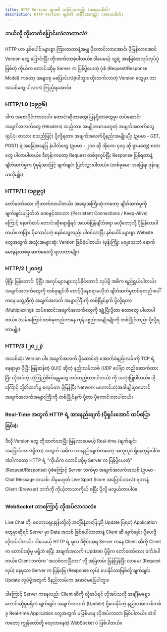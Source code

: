 ```yaml
---
title: HTTP Version များ၏ သမိုင်းအကျဉ်း (အသေးစိတ်)
description: HTTP Version များ၏ သမိုင်းအကျဉ်း (အသေးစိတ်)
---
```


### ဘယ်လို တိုးတက်ပြောင်းလဲလာတာလဲ?

HTTP ဟာ နှစ်ပေါင်းများစွာ ကြာလာတာနဲ့အမျှ ပိုကောင်းလာအောင်၊ ပိုမြန်လာအောင် Version တွေ ပြောင်းပြီး တိုးတက်လာခဲ့ပါတယ်။ ဒါပေမယ့် သူ့ရဲ့ အခြေခံအလုပ်လုပ်ပုံဖြစ်တဲ့ ကိုယ်က တောင်းဆိုမှ Server က ပြန်ပို့ပေးတဲ့ ပုံစံ (Request/Response Model) ကတော့ အများစု မပြောင်းလဲခဲ့ပါဘူး။ တိုးတက်လာတဲ့ Version တွေမှာ ဘာအသစ်တွေ ပါလာလဲ ကြည့်ရအောင်။

### HTTP/1.0 (၁၉၉၆)

ဒါက အစောပိုင်းကာလပါ။ တောင်းဆိုတာတွေ၊ ပြန်ပို့တာတွေမှာ ထပ်ဆောင်းအချက်အလက်တွေ (Headers) ထည့်တာ၊ အမျိုးအစားမတူတဲ့ အချက်အလက်တွေ (ရုပ်ပုံ၊ စာသား စသည်ဖြင့်) ပို့လို့ရတာ၊ အချက်အလက်ပို့နည်းအမျိုးမျိုး (ဥပမာ - GET, POST) နဲ့ အခြေအနေပြ နံပါတ်တွေ (ဥပမာ - ၂၀၀ ဆို အိုကေ၊ ၄၀၄ ဆို ရှာမတွေ့) စတာတွေ ပါလာပါတယ်။ ဒီတုန်းကတော့ Request တစ်ခုလုပ်ပြီး Response ပြန်ရတာနဲ့ ချိတ်ဆက်မှုက ပုံမှန်အားဖြင့် ချက်ချင်း ပြတ်သွားပါတယ်။ (တစ်ခုမေး၊ အဖြေရ၊ ဖုန်းချသလိုမျိုး)

### HTTP/1.1 (၁၉၉၇)

တော်တော်လေး တိုးတက်လာပါတယ်။ အရေးအကြီးဆုံးကတော့ ချိတ်ဆက်မှုကို ချက်ချင်းမဖြတ်ဘဲ ခဏဖွင့်ထားတာ (Persistent Connections / Keep-Alive) ကြောင့် နောက်ထပ် တောင်းဆိုစရာရှိရင် အသစ်ပြန်ချိတ်စရာ မလိုတော့လို့ ပိုမြန်လာပါတယ်။ တခြား ပိုကောင်းတဲ့ စနစ်တွေလည်း ပါဝင်လာပြီး နှစ်ပေါင်းများစွာ Website တွေအတွက် အသုံးအများဆုံး Version ဖြစ်ခဲ့ပါတယ်။ (ဖုန်းကြိုး မချသေးဘဲ နောက်မေးခွန်းတစ်ခု ဆက်မေးလို့ ရလာတာမျိုး)

### HTTP/2 (၂၀၁၅)

ပိုပြီး မြန်အောင်၊ ပိုပြီး အလုပ်များများလုပ်နိုင်အောင် လုပ်ဖို့ အဓိက ရည်ရွယ်ပါတယ်။ အချက်အလက်တွေကို တစ်ခုချင်းစီ စောင့်ပို့နေစရာမလိုဘဲ ချိတ်ဆက်မှုတစ်ခုတည်းပေါ်ကနေ မတူညီတဲ့ အချက်အလက် အများကြီးကို တစ်ပြိုင်နက် ပို့လို့ရတာ (Multiplexing)၊ ထပ်ဆောင်းအချက်အလက်တွေကို ချုံ့ပြီးပို့တာ စတာတွေ ပါလာပါတယ်။ (လမ်းကြောင်းတစ်ခုတည်းကနေ ကုန်ပစ္စည်းအမျိုးမျိုးကို တစ်ပြိုင်တည်း ပို့လို့ရတာမျိုး)

### HTTP/3 (၂၀၂၂)

အသစ်ဆုံး Version ပါ။ အချက်အလက် ပို့ဆောင်တဲ့ အောက်ခံနည်းလမ်းကို TCP ရဲ့နေရာမှာ ပိုပြီး မြန်ဆန်တဲ့ QUIC ဆိုတဲ့ နည်းလမ်းသစ် (UDP ပေါ်မှာ တည်ဆောက်ထားပြီး လိုအပ်တဲ့ ယုံကြည်စိတ်ချမှုတွေ ထပ်ထည့်ထားပါတယ်) ကို အသုံးပြုပါတယ်။ ဒါ့ကြောင့် ချိတ်ဆက်မှု စလုပ်တာ ပိုမြန်ပြီး Network မကောင်းတဲ့အခါမျိုးမှာတောင် အချက်အလက်အများကြီးကို တစ်ပြိုင်နက် ပို့တာ ပိုကောင်းလာပါတယ်။

<ContentImage imgSrc={httpVersions} altText='HTTP versions' />


### Real-Time အတွက် HTTP ရဲ့ အားနည်းချက် (ပိုရှင်းအောင် ထပ်ပြောခြင်း):

ဒီလို Version တွေ တိုးတက်လာပြီး မြန်လာပေမယ့် Real-time (ချက်ချင်းအပြောင်းအလဲရှိတာ) အတွက် အဓိက အားနည်းချက်ကတော့ အတူတူပဲ ရှိနေတုန်းပါပဲ။ အဲဒါကတော့ HTTP ရဲ့ "ကိုယ်က တောင်းဆိုမှ Server က ပြန်ပို့ပေးတဲ့" (Request/Response) ပုံစံကြောင့် Server ဘက်မှာ အချက်အလက်အသစ် (ဥပမာ - Chat Message အသစ်၊ ဒါမှမဟုတ် Live Sport Score အပြောင်းအလဲ) ရတာနဲ့ Client (Browser) ဘက်ကို ကိုယ့်ဘာသာကိုယ် စပြီး ပို့လို့ မလွယ်တာပါပဲ။

### WebSocket ဘာကြောင့် လိုအပ်လာသလဲ။

Live Chat တို့၊ စတော့ဈေးနှုန်းတို့လို အချိန်နဲ့တပြေးညီ Update ပြရတဲ့ Application တွေမှာဆိုရင် Server မှာ Data အသစ် ဖြစ်ပေါ်လာတာနဲ့ Client ဆီ ချက်ချင်း ပို့ပေးဖို့ လိုအပ်ပါတယ်။ ဒါပေမယ့် HTTP ရဲ့ မူလ ဒီဇိုင်းအရ Server ကနေ Client ဆီကို Client က တောင်းဆိုမှု မရှိဘဲ စပြီး အချက်အလက် (Update) ပို့ဖို့က တော်တော်လေး ခက်ခဲပါတယ်။ Client ဘက်က 'အသစ်လာပြီလား' လို့ အမြဲတမ်း ပြန်ပြန်ပြီး လာမေး (Request လုပ်) နေမှသာ Server က ပြန်ဖြေ (Response လုပ်) ပေးနိုင်တာဖြစ်လို့ ချက်ချင်း Update လုပ်ဖို့အတွက် ဒီနည်းလမ်းက အဆင်မပြေပါဘူး။

ဒါကြောင့် Server ကနေလည်း Client ဆီကို လိုအပ်ရင် လိုအပ်သလို အချိန်မရွေး၊ တောင်းဆိုမှုမရှိဘဲ ချက်ချင်း အချက်အလက် (Update) ပို့ပေးနိုင်တဲ့ နည်းလမ်းသစ်တစ်ခု Real-time Application တွေအတွက် မဖြစ်မနေ လိုအပ်လာတာ ဖြစ်ပါတယ်။ အဲဒါကတော့ ကျွန်တော်တို့ လေ့လာနေတဲ့ WebSocket ပဲ ဖြစ်ပါတယ်။
